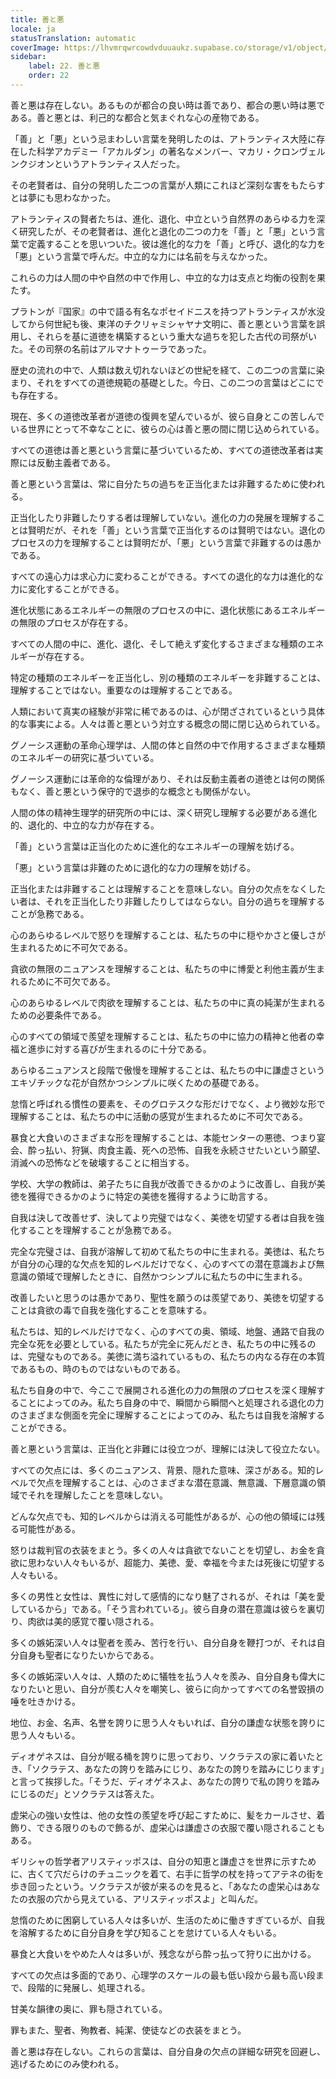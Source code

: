 ```yaml
---
title: 善と悪
locale: ja
statusTranslation: automatic
coverImage: https://lhvmrqwrcowdvduuaukz.supabase.co/storage/v1/object/public/strapi-uploads/small_cover-educacion-fundamental.webp-2d51a7828a2b1309555be27f7e2a61a0.webp
sidebar:
    label: 22. 善と悪
    order: 22
---
```

善と悪は存在しない。あるものが都合の良い時は善であり、都合の悪い時は悪である。善と悪とは、利己的な都合と気まぐれな心の産物である。

「善」と「悪」という忌まわしい言葉を発明したのは、アトランティス大陸に存在した科学アカデミー「アカルダン」の著名なメンバー、マカリ・クロンヴェルンクジオンというアトランティス人だった。

その老賢者は、自分の発明した二つの言葉が人類にこれほど深刻な害をもたらすとは夢にも思わなかった。

アトランティスの賢者たちは、進化、退化、中立という自然界のあらゆる力を深く研究したが、その老賢者は、進化と退化の二つの力を「善」と「悪」という言葉で定義することを思いついた。彼は進化的な力を「善」と呼び、退化的な力を「悪」という言葉で呼んだ。中立的な力には名前を与えなかった。

これらの力は人間の中や自然の中で作用し、中立的な力は支点と均衡の役割を果たす。

プラトンが『国家』の中で語る有名なポセイドニスを持つアトランティスが水没してから何世紀も後、東洋のチクリャミシャヤナ文明に、善と悪という言葉を誤用し、それらを基に道徳を構築するという重大な過ちを犯した古代の司祭がいた。その司祭の名前はアルマナトゥーラであった。

歴史の流れの中で、人類は数え切れないほどの世紀を経て、この二つの言葉に染まり、それをすべての道徳規範の基礎とした。今日、この二つの言葉はどこにでも存在する。

現在、多くの道徳改革者が道徳の復興を望んでいるが、彼ら自身とこの苦しんでいる世界にとって不幸なことに、彼らの心は善と悪の間に閉じ込められている。

すべての道徳は善と悪という言葉に基づいているため、すべての道徳改革者は実際には反動主義者である。

善と悪という言葉は、常に自分たちの過ちを正当化または非難するために使われる。

正当化したり非難したりする者は理解していない。進化の力の発展を理解することは賢明だが、それを「善」という言葉で正当化するのは賢明ではない。退化のプロセスの力を理解することは賢明だが、「悪」という言葉で非難するのは愚かである。

すべての遠心力は求心力に変わることができる。すべての退化的な力は進化的な力に変化することができる。

進化状態にあるエネルギーの無限のプロセスの中に、退化状態にあるエネルギーの無限のプロセスが存在する。

すべての人間の中に、進化、退化、そして絶えず変化するさまざまな種類のエネルギーが存在する。

特定の種類のエネルギーを正当化し、別の種類のエネルギーを非難することは、理解することではない。重要なのは理解することである。

人類において真実の経験が非常に稀であるのは、心が閉ざされているという具体的な事実による。人々は善と悪という対立する概念の間に閉じ込められている。

グノーシス運動の革命心理学は、人間の体と自然の中で作用するさまざまな種類のエネルギーの研究に基づいている。

グノーシス運動には革命的な倫理があり、それは反動主義者の道徳とは何の関係もなく、善と悪という保守的で退歩的な概念とも関係がない。

人間の体の精神生理学的研究所の中には、深く研究し理解する必要がある進化的、退化的、中立的な力が存在する。

「善」という言葉は正当化のために進化的なエネルギーの理解を妨げる。

「悪」という言葉は非難のために退化的な力の理解を妨げる。

正当化または非難することは理解することを意味しない。自分の欠点をなくしたい者は、それを正当化したり非難したりしてはならない。自分の過ちを理解することが急務である。

心のあらゆるレベルで怒りを理解することは、私たちの中に穏やかさと優しさが生まれるために不可欠である。

貪欲の無限のニュアンスを理解することは、私たちの中に博愛と利他主義が生まれるために不可欠である。

心のあらゆるレベルで肉欲を理解することは、私たちの中に真の純潔が生まれるための必要条件である。

心のすべての領域で羨望を理解することは、私たちの中に協力の精神と他者の幸福と進歩に対する喜びが生まれるのに十分である。

あらゆるニュアンスと段階で傲慢を理解することは、私たちの中に謙虚さというエキゾチックな花が自然かつシンプルに咲くための基礎である。

怠惰と呼ばれる慣性の要素を、そのグロテスクな形だけでなく、より微妙な形で理解することは、私たちの中に活動の感覚が生まれるために不可欠である。

暴食と大食いのさまざまな形を理解することは、本能センターの悪徳、つまり宴会、酔っ払い、狩猟、肉食主義、死への恐怖、自我を永続させたいという願望、消滅への恐怖などを破壊することに相当する。

学校、大学の教師は、弟子たちに自我が改善できるかのように改善し、自我が美徳を獲得できるかのように特定の美徳を獲得するように助言する。

自我は決して改善せず、決してより完璧ではなく、美徳を切望する者は自我を強化することを理解することが急務である。

完全な完璧さは、自我が溶解して初めて私たちの中に生まれる。美徳は、私たちが自分の心理的な欠点を知的レベルだけでなく、心のすべての潜在意識および無意識の領域で理解したときに、自然かつシンプルに私たちの中に生まれる。

改善したいと思うのは愚かであり、聖性を願うのは羨望であり、美徳を切望することは貪欲の毒で自我を強化することを意味する。

私たちは、知的レベルだけでなく、心のすべての奥、領域、地盤、通路で自我の完全な死を必要としている。私たちが完全に死んだとき、私たちの中に残るのは、完璧なものである。美徳に満ち溢れているもの、私たちの内なる存在の本質であるもの、時のものではないものである。

私たち自身の中で、今ここで展開される進化の力の無限のプロセスを深く理解することによってのみ。私たち自身の中で、瞬間から瞬間へと処理される退化の力のさまざまな側面を完全に理解することによってのみ、私たちは自我を溶解することができる。

善と悪という言葉は、正当化と非難には役立つが、理解には決して役立たない。

すべての欠点には、多くのニュアンス、背景、隠れた意味、深さがある。知的レベルで欠点を理解することは、心のさまざまな潜在意識、無意識、下層意識の領域でそれを理解したことを意味しない。

どんな欠点でも、知的レベルからは消える可能性があるが、心の他の領域には残る可能性がある。

怒りは裁判官の衣装をまとう。多くの人々は貪欲でないことを切望し、お金を貪欲に思わない人々もいるが、超能力、美徳、愛、幸福を今または死後に切望する人々もいる。

多くの男性と女性は、異性に対して感情的になり魅了されるが、それは「美を愛しているから」である。「そう言われている」。彼ら自身の潜在意識は彼らを裏切り、肉欲は美的感覚で覆い隠される。

多くの嫉妬深い人々は聖者を羨み、苦行を行い、自分自身を鞭打つが、それは自分自身も聖者になりたいからである。

多くの嫉妬深い人々は、人類のために犠牲を払う人々を羨み、自分自身も偉大になりたいと思い、自分が羨む人々を嘲笑し、彼らに向かってすべての名誉毀損の唾を吐きかける。

地位、お金、名声、名誉を誇りに思う人々もいれば、自分の謙虚な状態を誇りに思う人々もいる。

ディオゲネスは、自分が眠る桶を誇りに思っており、ソクラテスの家に着いたとき、「ソクラテス、あなたの誇りを踏みにじり、あなたの誇りを踏みにじります」と言って挨拶した。「そうだ、ディオゲネスよ、あなたの誇りで私の誇りを踏みにじるのだ」とソクラテスは答えた。

虚栄心の強い女性は、他の女性の羨望を呼び起こすために、髪をカールさせ、着飾り、できる限りのもので飾るが、虚栄心は謙虚さの衣服で覆い隠されることもある。

ギリシャの哲学者アリスティッポスは、自分の知恵と謙虚さを世界に示すために、古くて穴だらけのチュニックを着て、右手に哲学の杖を持ってアテネの街を歩き回ったという。ソクラテスが彼が来るのを見ると、「あなたの虚栄心はあなたの衣服の穴から見えている、アリスティッポスよ」と叫んだ。

怠惰のために困窮している人々は多いが、生活のために働きすぎているが、自我を溶解するために自分自身を学び知ることを怠けている人々もいる。

暴食と大食いをやめた人々は多いが、残念ながら酔っ払って狩りに出かける。

すべての欠点は多面的であり、心理学のスケールの最も低い段から最も高い段まで、段階的に発展し、処理される。

甘美な韻律の奥に、罪も隠されている。

罪もまた、聖者、殉教者、純潔、使徒などの衣装をまとう。

善と悪は存在しない。これらの言葉は、自分自身の欠点の詳細な研究を回避し、逃げるためにのみ使われる。

